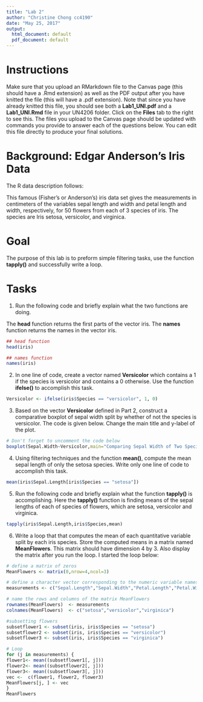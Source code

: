```yaml
---
title: "Lab 2"
author: "Christine Chong cc4190"
date: "May 25, 2017"
output:
  html_document: default
  pdf_document: default
---
```


# Instructions 
Make sure that you upload an RMarkdown file to the Canvas page (this should have a .Rmd extension) as well as the PDF output after you have knitted the file (this will have a .pdf extension).  Note that since you have already knitted this file, you should see both a **Lab1_UNI.pdf** and a **Lab1_UNI.Rmd** file in your UN4206 folder.  Click on the **Files** tab to the right to see this.  The files you upload to the Canvas page should be updated with commands you provide to answer each of the questions below.  You can edit this file directly to produce your final solutions.  

# Background: Edgar Anderson's Iris Data

The R data description follows:

This famous (Fisher's or Anderson's) iris data set gives the measurements in centimeters of the variables sepal length and width and petal length and width, respectively, for 50 flowers from each of 3 species of iris. The species are Iris setosa, versicolor, and virginica.

# Goal 

The purpose of this lab is to preform simple filtering tasks, use the function **tapply()** and successfully write a loop.  

# Tasks

1) Run the following code and briefly explain what the two functions are doing. 

  The **head** function returns the first parts of the vector iris.
  The **names** function returns the names in the vector iris.
```r
## head function
head(iris)

## names function
names(iris)
```


2) In one line of code, create a vector named **Versicolor** which contains a 1 if the species is versicolor and contains a 0 otherwise.  Use the function **ifelse()** to accomplish this task.   

```r
Versicolor <- ifelse(iris$Species == "versicolor", 1, 0)
```

3) Based on the vector **Versicolor** defined in Part 2, construct a comparative boxplot of sepal width split by whether of not the species is versicolor.  The code is given below.  Change the main title and y-label of the plot.     

```r
# Don't forget to uncomment the code below 
boxplot(Sepal.Width~Versicolor,main="Comparing Sepal Width of Two Species",ylab="sepal width",data=iris)
```


4) Using filtering techniques and the function **mean()**, compute the mean sepal length of only the setosa species.  Write only one line of code to accomplish this task.   

```r
mean(iris$Sepal.Length[iris$Species == "setosa"])
```

5) Run the following code and briefly explain what the function **tapply()** is accomplishing. 
  Here the **tapply()** function is finding means of the sepal lengths of each of species of flowers, which are setosa, versicolor and virginica.
```r
tapply(iris$Sepal.Length,iris$Species,mean)
```

6) Write a loop that that computes the mean of each quantitative variable split by each iris species.  Store the computed means in a matrix named  **MeanFlowers**.  This matrix should have dimension 4 by 3.  Also display the matrix after you run the loop.  I started the loop below: 


```r
# define a matrix of zeros
MeanFlowers <- matrix(0,nrow=4,ncol=3)

# define a character vector corresponding to the numeric variable names
measurements <- c("Sepal.Length","Sepal.Width","Petal.Length","Petal.Width")

# name the rows and columns of the matrix MeanFlowers 
rownames(MeanFlowers)  <- measurements
colnames(MeanFlowers)  <- c("setosa","versicolor","virginica")

#subsetting flowers
subsetflower1 <- subset(iris, iris$Species == "setosa")
subsetflower2 <- subset(iris, iris$Species == "versicolor")
subsetflower3 <- subset(iris, iris$Species == "virginica")

# Loop
for (j in measurements) {
flower1<- mean((subsetflower1[, j]))
flower2<- mean((subsetflower2[, j]))
flower3<- mean((subsetflower3[, j]))
vec <-  c(flower1, flower2, flower3)
MeanFlowers[j, ] <- vec  
}
MeanFlowers
```












